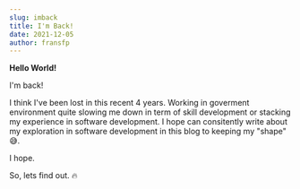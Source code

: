 ```yaml
---
slug: imback
title: I'm Back!
date: 2021-12-05
author: fransfp
---
```

**Hello World!**

I'm back! 

I think I've been lost in this recent 4 years. Working in goverment environment quite slowing me down in term of skill development or stacking my experience in software development. I hope can consitently write about my exploration in software development in this blog to keeping my "shape" 😅.

I hope.

So, lets find out. 🔥